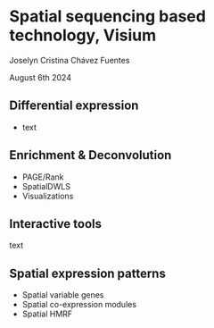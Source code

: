 # Spatial sequencing based technology, Visium

Joselyn Cristina Chávez Fuentes

August 6th 2024

## Differential expression


- text

## Enrichment & Deconvolution

- PAGE/Rank
- SpatialDWLS
- Visualizations



## Interactive tools

text

## Spatial expression patterns

- Spatial variable genes
- Spatial co-expression modules
- Spatial HMRF

